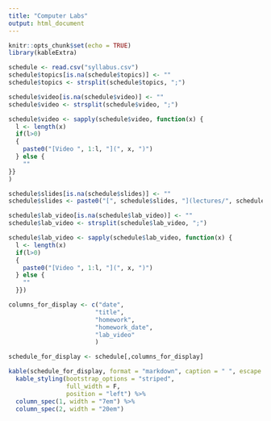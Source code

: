 ```yaml
---
title: "Computer Labs"
output: html_document
---
```


```r
knitr::opts_chunk$set(echo = TRUE)
library(kableExtra)
```

```r
schedule <- read.csv("syllabus.csv")
schedule$topics[is.na(schedule$topics)] <- ""
schedule$topics <- strsplit(schedule$topics, ";")

schedule$video[is.na(schedule$video)] <- ""
schedule$video <- strsplit(schedule$video, ";")

schedule$video <- sapply(schedule$video, function(x) {
  l <- length(x)
  if(l>0)
  {
    paste0("[Video ", 1:l, "](", x, ")")
  } else {
    ""
}}
)

schedule$slides[is.na(schedule$slides)] <- ""
schedule$slides <- paste0("[", schedule$slides, "](lectures/", schedule$slides, ".html)")

schedule$lab_video[is.na(schedule$lab_video)] <- ""
schedule$lab_video <- strsplit(schedule$lab_video, ";")

schedule$lab_video <- sapply(schedule$lab_video, function(x) {
  l <- length(x)
  if(l>0)
  {
    paste0("[Video ", 1:l, "](", x, ")")
  } else {
    ""
  }})

columns_for_display <- c("date",
                        "title",
                        "homework",
                        "homework_date",
                        "lab_video"
                        )

schedule_for_display <- schedule[,columns_for_display]
```

```r
kable(schedule_for_display, format = "markdown", caption = " ", escape = FALSE) %>%
  kable_styling(bootstrap_options = "striped",
                full_width = F,
                position = "left") %>%
  column_spec(1, width = "7em") %>%
  column_spec(2, width = "20em")
```
